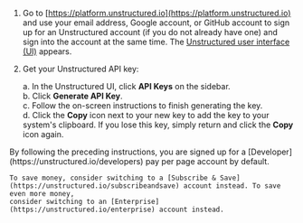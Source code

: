 1. Go to [https://platform.unstructured.io](https://platform.unstructured.io) and use your email address, Google account, or GitHub account to 
   sign up for an Unstructured account (if you do not already have one) and sign into the account at the same time. The 
   [Unstructured user interface (UI)](/ui/overview) appears.
2. Get your Unstructured API key:

   a. In the Unstructured UI, click **API Keys** on the sidebar.<br/>
   b. Click **Generate API Key**.<br/>
   c. Follow the on-screen instructions to finish generating the key.<br/>
   d. Click the **Copy** icon next to your new key to add the key to your system's clipboard. If you lose this key, simply return and click the **Copy** icon again.<br/>

<Tip>
    By following the preceding instructions, you are signed up for a [Developer](https://unstructured.io/developers) pay per page account by default. 
    
    To save money, consider switching to a [Subscribe & Save](https://unstructured.io/subscribeandsave) account instead. To save even more money, 
    consider switching to an [Enterprise](https://unstructured.io/enterprise) account instead.
</Tip>